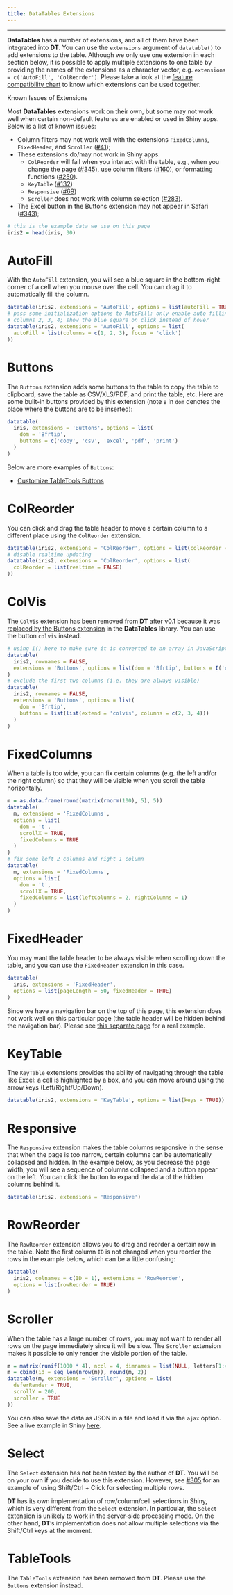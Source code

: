 ```yaml
---
title: DataTables Extensions
---
```


---

**DataTables** has a number of extensions, and all of them have been integrated into **DT**. You can use the `extensions` argument of `datatable()` to add extensions to the table. Although we only use one extension in each section below, it is possible to apply multiple extensions to one table by providing the names of the extensions as a character vector, e.g. `extensions = c('AutoFill', 'ColReorder')`. Please take a look at the [feature compatibility chart](https://datatables.net/download/compatibility) to know which extensions can be used together.

<div class="panel panel-danger">
<div class="panel-heading">Known Issues of Extensions</div>
<div class="panel-body">

Most **DataTables** extensions work on their own, but some may not work well when certain non-default features are enabled or used in Shiny apps. Below is a list of known issues:

- Column filters may not work well with the extensions `FixedColumns`, `FixedHeader`, and `Scroller` ([#41](https://github.com/rstudio/DT/issues/41));
- These extensions do/may not work in Shiny apps:
    - `ColReorder` will fail when you interact with the table, e.g., when you change the page ([#345](https://github.com/rstudio/DT/issues/345)), use column filters ([#160](https://github.com/rstudio/DT/issues/160)), or formatting functions ([#250](https://github.com/rstudio/DT/issues/250)).
    - `KeyTable` ([#132](https://github.com/rstudio/DT/issues/132))
    - `Responsive` ([#69](https://github.com/rstudio/DT/issues/69))
    - `Scroller` does not work with column selection ([#283](https://github.com/rstudio/DT/issues/283)).
- The Excel button in the Buttons extension may not appear in Safari ([#343](https://github.com/rstudio/DT/issues/343));

</div>
</div>

```r
# this is the example data we use on this page
iris2 = head(iris, 30)
```

# AutoFill

With the `AutoFill` extension, you will see a blue square in the bottom-right corner of a cell when you mouse over the cell. You can drag it to automatically fill the column.

```r
datatable(iris2, extensions = 'AutoFill', options = list(autoFill = TRUE))
# pass some initialization options to AutoFill: only enable auto filling on the
# columns 2, 3, 4; show the blue square on click instead of hover
datatable(iris2, extensions = 'AutoFill', options = list(
  autoFill = list(columns = c(1, 2, 3), focus = 'click')
))
```

# Buttons

The `Buttons` extension adds some buttons to the table to copy the table to clipboard, save the table as CSV/XLS/PDF, and print the table, etc. Here are some built-in buttons provided by this extension (note `B` in `dom` denotes the place where the buttons are to be inserted):

```r
datatable(
  iris, extensions = 'Buttons', options = list(
    dom = 'Bfrtip',
    buttons = c('copy', 'csv', 'excel', 'pdf', 'print')
  )
)
```

Below are more examples of `Buttons`:

- [Customize TableTools Buttons](003-tabletools-buttons.html)

# ColReorder

You can click and drag the table header to move a certain column to a different place using the `ColReorder` extension.

```r
datatable(iris2, extensions = 'ColReorder', options = list(colReorder = TRUE))
# disable realtime updating
datatable(iris2, extensions = 'ColReorder', options = list(
  colReorder = list(realtime = FALSE)
))
```

# ColVis

The `ColVis` extension has been removed from **DT** after v0.1 because it was [replaced by the Buttons extension](http://datatables.net/blog/2015-08-13) in the **DataTables** library. You can use the button `colvis` instead.

```r
# using I() here to make sure it is converted to an array in JavaScript
datatable(
  iris2, rownames = FALSE,
  extensions = 'Buttons', options = list(dom = 'Bfrtip', buttons = I('colvis'))
)
# exclude the first two columns (i.e. they are always visible)
datatable(
  iris2, rownames = FALSE,
  extensions = 'Buttons', options = list(
    dom = 'Bfrtip',
    buttons = list(list(extend = 'colvis', columns = c(2, 3, 4)))
  )
)
```

# FixedColumns

When a table is too wide, you can fix certain columns (e.g. the left and/or the right column) so that they will be visible when you scroll the table horizontally.

```r
m = as.data.frame(round(matrix(rnorm(100), 5), 5))
datatable(
  m, extensions = 'FixedColumns',
  options = list(
    dom = 't',
    scrollX = TRUE,
    fixedColumns = TRUE
  )
)
# fix some left 2 columns and right 1 column
datatable(
  m, extensions = 'FixedColumns',
  options = list(
    dom = 't',
    scrollX = TRUE,
    fixedColumns = list(leftColumns = 2, rightColumns = 1)
  )
)
```

# FixedHeader

You may want the table header to be always visible when scrolling down the table, and you can use the `FixedHeader` extension in this case.

```r
datatable(
  iris, extensions = 'FixedHeader',
  options = list(pageLength = 50, fixedHeader = TRUE)
)
```

Since we have a navigation bar on the top of this page, this extension does not work well on this particular page (the table header will be hidden behind the navigation bar). Please see [this separate page](001-fixedheader.html) for a real example.

# KeyTable

The `KeyTable` extensions provides the ability of navigating through the table like Excel: a cell is highlighted by a box, and you can move around using the arrow keys (Left/Right/Up/Down).

```r
datatable(iris2, extensions = 'KeyTable', options = list(keys = TRUE))
```

# Responsive

The `Responsive` extension makes the table columns responsive in the sense that when the page is too narrow, certain columns can be automatically collapsed and hidden. In the example below, as you decrease the page width, you will see a sequence of columns collapsed and a button appear on the left. You can click the button to expand the data of the hidden columns behind it.

```r
datatable(iris2, extensions = 'Responsive')
```

# RowReorder

The `RowReorder` extension allows you to drag and reorder a certain row in the table. Note the first column `ID` is not changed when you reorder the rows in the example below, which can be a little confusing:

```r
datatable(
  iris2, colnames = c(ID = 1), extensions = 'RowReorder',
  options = list(rowReorder = TRUE)
)
```

# Scroller

When the table has a large number of rows, you may not want to render all rows on the page immediately since it will be slow. The `Scroller` extension makes it possible to only render the visible portion of the table.

```r
m = matrix(runif(1000 * 4), ncol = 4, dimnames = list(NULL, letters[1:4]))
m = cbind(id = seq_len(nrow(m)), round(m, 2))
datatable(m, extensions = 'Scroller', options = list(
  deferRender = TRUE,
  scrollY = 200,
  scroller = TRUE
))
```

You can also save the data as JSON in a file and load it via the `ajax` option. See a live example in Shiny [here](https://yihui.shinyapps.io/DT-scroller/).

# Select

The `Select` extension has not been tested by the author of **DT**. You will be on your own if you decide to use this extension. However, see [#305](https://github.com/rstudio/DT/issues/305) for an example of using Shift/Ctrl + Click for selecting multiple rows.

**DT** has its own implementation of row/column/cell selections in Shiny, which is very different from the `Select` extension. In particular, the `Select` extension is unlikely to work in the server-side processing mode. On the other hand, **DT**'s implementation does not allow multiple selections via the Shift/Ctrl keys at the moment.

# TableTools

The `TableTools` extension has been removed from **DT**. Please use the `Buttons` extension instead.
